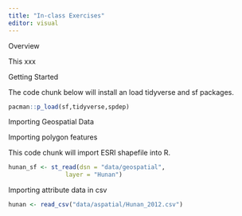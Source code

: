 ```yaml
---
title: "In-class Exercises"
editor: visual
---
```


Overview

This xxx

Getting Started

The code chunk below will install an load tidyverse and sf packages.

```r
pacman::p_load(sf,tidyverse,spdep)
```

Importing Geospatial Data

Importing polygon features

This code chunk will import ESRI shapefile into R.

```r
hunan_sf <- st_read(dsn = "data/geospatial", 
                layer = "Hunan")
```

Importing attribute data in csv

```r
hunan <- read_csv("data/aspatial/Hunan_2012.csv")
```
